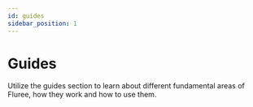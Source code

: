 ```yaml
---
id: guides
sidebar_position: 1
---
```



# Guides

Utilize the guides section to learn about different fundamental areas of Fluree, how they work and how to use them.

<CardGrid cardDetails={GuideCardDetails} />
